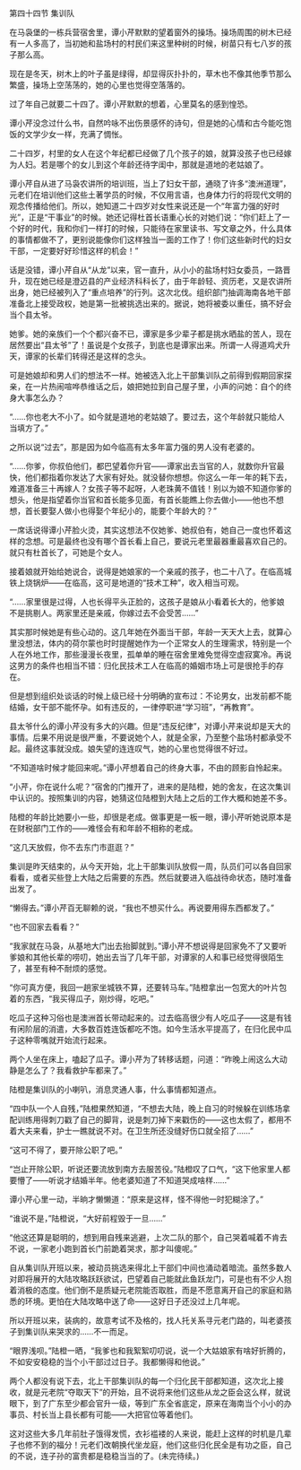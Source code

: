 

第四十四节 集训队

在马袅堡的一栋兵营宿舍里，谭小芹默默的望着窗外的操场。操场周围的树木已经有一人多高了，当初她和盐场村的村民们来这里种树的时候，树苗只有七八岁的孩子那么高。

现在是冬天，树木上的叶子虽是绿得，却显得灰扑扑的，草木也不像其他季节那么繁盛，操场上空荡荡的，她的心里也觉得空落落的。

过了年自己就要二十四了。谭小芹默默的想着，心里莫名的感到惶恐。

谭小芹没念过什么书，自然吟咏不出伤景感怀的诗句，但是她的心情和古今能吃饱饭的文学少女一样，充满了惆怅。

二十四岁，村里的女人在这个年纪都已经做了几个孩子的娘，就算没孩子也已经嫁为人妇。若是哪个的女儿到这个年龄还待字闺中，那就是道地的老姑娘了。

谭小芹自从进了马袅农讲所的培训班，当上了妇女干部，通晓了许多“澳洲道理”，元老们在培训他们这些土著学员的时候，不仅用言语，也身体力行的将现代文明的观念传播给他们。所以，她知道二十四岁对女性来说还是一个“年富力强的好时光”，正是“干事业”的时候。她还记得杜首长语重心长的对她们说：“你们赶上了一个好的时代，我和你们一样打的时候，只能待在家里读书、写文章之外，什么具体的事情都做不了，更别说能像你们这样独当一面的工作了！你们这些新时代的妇女干部，一定要好好珍惜这样的机会！”

话是没错，谭小芹自从“从龙”以来，官一直升，从小小的盐场村妇女委员，一路晋升，现在她已经是澄迈县的产业经济科科长了，由于年龄轻、资历老，又是农讲所出身，她已经被列入了“重点培养”的行列。这次北伐。组织部门抽调海南各地干部准备北上接受政权，她是第一批被挑选出来的。据说，她将被委以重任，搞不好会当个县太爷。

她爹。她的亲族们一个个都兴奋不已，谭家是多少辈子都是挑水晒盐的苦人，现在居然要出“县太爷”了！虽说是个女孩子，到底也是谭家出来。所谓一人得道鸡犬升天，谭家的长辈们转得还是这样的念头。

可是她娘却和男人们的想法不一样。她被选入北上干部集训队之前得到假期回家探亲，在一片热闹喧哗恭维话之后，娘把她拉到自己屋子里，小声的问她：自个的终身大事怎么办？

“……你也老大不小了。如今就是道地的老姑娘了。要过去，这个年龄就只能给人当填方了。”

之所以说“过去”，那是因为如今临高有太多年富力强的男人没有老婆的。

“……你爹，你叔伯他们，都巴望着你升官――谭家出去当官的人，就数你升官最快，他们都指着你发达了大家有好处。就没替你想想。你这么一年一年的耗下去，难道准备三十再嫁人？女孩子等不起呀，人老珠黄不值钱！别以为娘不知道你爹的想头，他是指望着你当官和首长能多见面，有首长能瞧上你去做小――他也不想想，首长要娶人做小也得娶个年纪小的，能要个年龄大的？”

一席话说得谭小芹脸火烫，其实这想法不仅她爹、她叔伯有，她自己一度也怀着这样的念想。可是最终也没有哪个首长看上自己，要说元老里最器重最喜欢自己的。就只有杜首长了，可她是个女人。

接着娘就开始给她说合，说得是她娘家的一个亲戚的孩子，也二十八了。在临高城铁上烧锅炉――在临高，这可是地道的“技术工种”，收入相当可观。

“……家里很是过得，人也长得平头正脸的，这孩子是娘从小看着长大的，他爹娘不是挑剔人。两家里还是亲戚，你嫁过去不会受苦……”

其实那时候她是有些心动的。这几年她在外面当干部，年龄一天天大上去，就算心里没想法，体内的荷尔蒙也时时提醒她作为一个正常女人的生理需求，特别是一个人在外地工作，那些漫漫长夜里，孤单单的睡在宿舍里难免觉得空虚寂寞冷。再说这男方的条件也相当不错：归化民技术工人在临高的婚姻市场上可是很抢手的存在。

但是想到组织处谈话的时候上级已经十分明确的宣布过：不论男女，出发前都不能结婚，女干部不能怀孕。如有违反的，一律停职进“学习班”，“再教育”。

县太爷什么的谭小芹没有多大的兴趣。但是“违反纪律”，对谭小芹来说却是天大的事情。后果不用说是很严重，不要说她个人，就是全家，乃至整个盐场村都承受不起。最终这事就没成。娘失望的连连叹气，她的心里也觉得很不好过。

“不知道啥时候才能回来呢。”谭小芹想着自己的终身大事，不由的顾影自怜起来。

“小芹，你在说什么呢？”宿舍的门推开了，进来的是陆橙，她的舍友，在这次集训中认识的。按照集训的内容，她猜这位陆橙到大陆上之后的工作大概和她差不多。

陆橙的年龄比她要小一些，却很是老成。做事更是一板一眼，谭小芹听她说原本是在财税部门工作的――难怪会有和年龄不相称的老成。

“这几天放假，你不去东门市逛逛？”

集训是昨天结束的，从今天开始，北上干部集训队放假一周，队员们可以各自回家看看，或者买些登上大陆之后需要的东西。然后就要进入临战待命状态，随时准备出发了。

“懒得去。”谭小芹百无聊赖的说，“我也不想买什么。再说要用得东西都发了。”

“也不回家去看看？”

“我家就在马袅，从基地大门出去抬脚就到。”谭小芹不想说得是回家免不了又要听爹娘和其他长辈的唠叨，她出去当了几年干部，对谭家的人和事已经觉得很陌生了，甚至有种不耐烦的感觉。

“你可真方便，我回一趟家坐城铁不算，还要转马车。”陆橙拿出一包宽大的叶片包着的东西，“我买得瓜子，刚炒得，吃吧。”

吃瓜子这种习俗也是澳洲首长带动起来的。过去临高很少有人吃瓜子――这是有钱有闲阶层的消遣，大多数百姓连饭都吃不饱。如今生活水平提高了，在归化民中瓜子这种零嘴就开始流行起来。

两个人坐在床上，嗑起了瓜子。谭小芹为了转移话题，问道：“昨晚上闹这么大动静是怎么了？我看救护车都来了。”

陆橙是集训队的小喇叭，消息灵通人事，什么事情都知道点。

“四中队一个人自残，”陆橙果然知道，“不想去大陆，晚上自习的时候躲在训练场拿配训练用得刺刀戳了自己的脚背，说是刺刀掉下来戳伤的――这也太假了，都用不着大夫来看，护士一瞧就说不对。在卫生所还没缝好伤口就全招了……”

“这可不得了，要开除公职了吧。”

“岂止开除公职，听说还要流放到南方去服苦役。”陆橙叹了口气，“这下他家里人都要懵了――听说才结婚半年。他老婆知道了不知道哭成啥样……”

谭小芹心里一动，半晌才懒懒道：“原来是这样，怪不得他一时犯糊涂了。”

“谁说不是，”陆橙说，“大好前程毁于一旦……”

“他这还算是聪明的，想到用自残来逃避，上次二队的那个，自己哭着喊着不肯去不说，一家老小跑到首长门前跪着哭求，那才叫傻呢。”

自从集训队开班以来，被动员挑选来得北上干部们中间也涌动着暗流。虽然多数人对即将展开的大陆攻略跃跃欲试，巴望着自己能就此鱼跃龙门，可是也有不少人抱着消极的态度。他们倒不是质疑元老院能否取胜，而是不愿意离开自己的家庭和熟悉的环境。更怕在大陆攻略中送了命――这好日子还没过上几年呢。

所以开班以来，装病的，故意考试不及格的，找人托关系寻元老门路的，叫老婆孩子到集训队来哭求的……不一而足。

“眼界浅呗。”陆橙一晒，“我爹也和我絮絮叨叨说，说一个大姑娘家有啥好折腾的，不如安安稳稳的当个小干部过过日子。我都懒得和他说。”

两个人都没有说下去，北上干部集训队的每一个归化民干部都知道，这次北上接收，就是元老院“夺取天下”的开始，且不说将来他们这些从龙之臣会这么样，就说眼下，到了广东至少都会官升一级，等到广东全省底定，原来在海南当个小小的办事员、村长当上县长都有可能――大把官位等着他们。

这对这些大多几年前肚子饿得发慌，衣衫褴褛的人来说，能赶上这样的时机是几辈子也修不到的福分！元老们改朝换代坐龙庭，他们这些归化民全是有功之臣，自己的不说，连子孙的富贵都是稳稳当当的了。(未完待续。)

